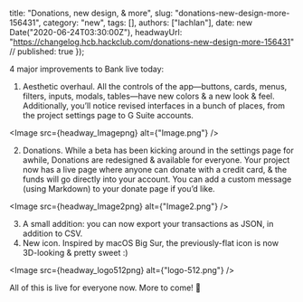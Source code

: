   title: "Donations, new design, & more",
  slug: "donations-new-design-more-156431",
  category: "new",
  tags: [],
  authors: ["lachlan"],
  date: new Date("2020-06-24T03:30:00Z"),
  headwayUrl: "https://changelog.hcb.hackclub.com/donations-new-design-more-156431" // published: true
});

4 major improvements to Bank live today:

1. Aesthetic overhaul. All the controls of the app—buttons, cards, menus, filters, inputs, modals, tables—have new colors & a new look & feel. Additionally, you’ll notice revised interfaces in a bunch of places, from the project settings page to G Suite accounts.


      
<Image src={headway_Imagepng} alt={"Image.png"} />


2. Donations. While a beta has been kicking around in the settings page for awhile, Donations are redesigned & available for everyone. Your project now has a live page where anyone can donate with a credit card, & the funds will go directly into your account. You can add a custom message (using Markdown) to your donate page if you’d like.


      
<Image src={headway_Image2png} alt={"Image2.png"} />


3. A small addition: you can now export your transactions as JSON, in addition to CSV.
4. New icon. Inspired by macOS Big Sur, the previously-flat icon is now 3D-looking & pretty sweet :)


      
<Image src={headway_logo512png} alt={"logo-512.png"} />


All of this is live for everyone now. More to come! :eyes:
